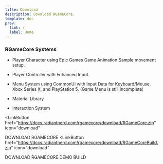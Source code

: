 ---
title: Download
description: Download RGameCore.
template: doc
prev:
  link: /
  label: Home
---


### RGameCore Systems

- Player Character using Epic Games Game Animation Sample movement setup.
- Player Controller with Enhanced Input.
- Menu System using CommonUI with Input Data for Keyboard/Mouse, Xbox Series X, and PlayStation 5. (Game Menu is still incomplete)

- Material Library
- Interaction System

<LinkButton
  href="https://docs.radiantnerd.com/rgamecore/download/RGameCore.zip"
  icon="download"
>
  DOWNLOAD RGAMECORE
</LinkButton>
<LinkButton
  href="https://docs.radiantnerd.com/rgamecore/download/RGameCoreBuild.zip"
  icon="download"
>
  DOWNLOAD RGAMECORE DEMO BUILD
</LinkButton>
